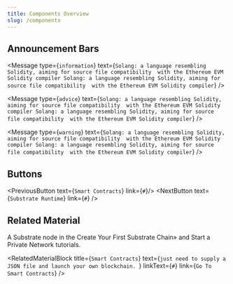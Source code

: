 ```yaml
---
title: Components Overview
slug: /components
---
```


## Announcement Bars
<Message type={`information`} text={`Solang: a language resembling Solidity, aiming for source file compatibility 
with the Ethereum EVM Solidity compiler Solang: a language resembling Solidity, aiming for source file compatibility 
with the Ethereum EVM Solidity compiler`} />

<Message type={`advice`} text={`Solang: a language resembling Solidity, aiming for source file compatibility 
with the Ethereum EVM Solidity compiler Solang: a language resembling Solidity, aiming for source file compatibility 
with the Ethereum EVM Solidity compiler`} />

<Message type={`warning`} text={`Solang: a language resembling Solidity, aiming for source file compatibility 
with the Ethereum EVM Solidity compiler Solang: a language resembling Solidity, aiming for source file compatibility 
with the Ethereum EVM Solidity compiler`} />

## Buttons
<PreviousButton text={`Smart Contracts`} link={`#`}/>
<NextButton text={`Substrate Runtime`} link={`#`} />

## Related Material
A Substrate node in the Create Your First Substrate Chain» and Start a Private Network tutorials.

<RelatedMaterialBlock 
  title={`Smart Contracts`}
  text={`just need to supply a JSON file and launch your own blockchain. `} 
  linkText={`#`} 
  link={`Go To Smart Contracts`} 
/>